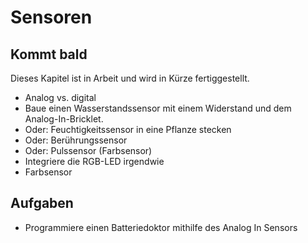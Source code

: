 # Sensoren {#sec-sensors}

::: callout-note
## Kommt bald

Dieses Kapitel ist in Arbeit und wird in Kürze fertiggestellt.
:::

- Analog vs. digital
- Baue einen Wasserstandssensor mit einem Widerstand und dem Analog-In-Bricklet.
- Oder: Feuchtigkeitssensor in eine Pflanze stecken
- Oder: Berührungssensor
- Oder: Pulssensor (Farbsensor)
- Integriere die RGB-LED irgendwie
- Farbsensor



## Aufgaben

- Programmiere einen Batteriedoktor mithilfe des Analog In Sensors